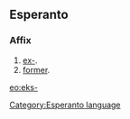 ==Esperanto==
===Affix===
# [[ex-]].
# [[former]].

[[eo:eks-]]
[[Category:Esperanto language]]
{{Universala Vortaro}}